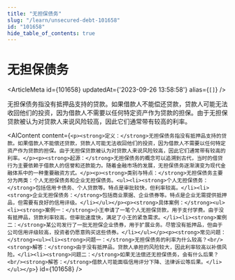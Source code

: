 ```yaml
---
title: "无担保债务"
slug: "/learn/unsecured-debt-101658"
id: "101658"
hide_table_of_contents: true
---
```



# 无担保债务

<ArticleMeta id={101658} updatedAt={'2023-09-26 13:58:58'} alias={`[]`} />
<div className='border-solid border-b border-t-0 my-4 border-[var(--ifm-color-gray-300)]' />

无担保债务指没有抵押品支持的贷款。如果借款人不能偿还贷款，贷款人可能无法收回他们的投资，因为借款人不需要以任何特定资产作为贷款的担保。由于无担保贷款被认为对贷款人来说风险较高，因此它们通常带有较高的利率。

<AIContent content={`<p><strong>定义：</strong>无担保债务指没有抵押品支持的贷款。如果借款人不能偿还贷款，贷款人可能无法收回他们的投资，因为借款人不需要以任何特定资产作为贷款的担保。由于无担保贷款被认为对贷款人来说风险较高，因此它们通常带有较高的利率。</p><p><strong>起源：</strong>无担保债务的概念可以追溯到古代，当时的借贷行为主要依赖于借款人的信誉和还款能力。随着金融市场的发展，无担保债务逐渐演变为现代金融体系中的一种重要融资方式。</p><p><strong>类别与特点：</strong>无担保债务主要分为两类：个人无担保债务和企业无担保债务。<ul><li><strong>个人无担保债务：</strong>包括信用卡债务、个人贷款等。特点是审批较快，但利率较高。</li><li><strong>企业无担保债务：</strong>包括商业票据、企业债券等。特点是企业无需提供抵押品，但需要有良好的信用评级。</li></ul></p><p><strong>具体案例：</strong><ul><li><strong>案例一：</strong>小王申请了一笔个人无担保贷款，用于支付学费。由于没有抵押品，贷款利率较高，但审批速度快，满足了小王的紧急需求。</li><li><strong>案例二：</strong>某公司发行了一批无担保企业债券，用于扩展业务。尽管没有抵押品，但由于公司信用评级较高，投资者仍愿意购买这些债券。</li></ul></p><p><strong>常见问题：</strong><ul><li><strong>问题一：</strong>无担保债务的利率为什么较高？<br/><strong>解答：</strong>由于没有抵押品，贷款人承担的风险较大，因此利率较高以补偿风险。</li><li><strong>问题二：</strong>如果无法偿还无担保债务，会有什么后果？<br/><strong>解答：</strong>借款人可能面临信用评分下降、法律诉讼等后果。</li></ul></p>`} id={101658} />
